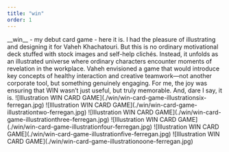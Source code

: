 ```yaml
---
title: "win"
order: 1
---
```


<Description>
__win__ - my debut card game - here it is. I had the pleasure of illustrating and designing it for Vaheh Khachatouri. But this is no ordinary motivational deck stuffed with stock images and self-help clichés. Instead, it unfolds as an illustrated universe where ordinary characters encounter moments of revelation in the workplace. Vaheh envisioned a game that would introduce key concepts of healthy interaction and creative teamwork—not another corporate tool, but something genuinely engaging. For me, the joy was ensuring that WIN wasn’t just useful, but truly memorable. And, dare I say, it is.
</Description>

<Illustrations>
    ![Illustration WIN CARD GAME](./win/win-card-game-illustrationsix-ferregan.jpg)
    ![Illustration WIN CARD GAME](./win/win-card-game-illustrationtwo-ferregan.jpg)
    ![Illustration WIN CARD GAME](./win/win-card-game-illustrationthree-ferregan.jpg)
    ![Illustration WIN CARD GAME](./win/win-card-game-illustrationfour-ferregan.jpg)
    ![Illustration WIN CARD GAME](./win/win-card-game-illustrationfive-ferregan.jpg)
    ![Illustration WIN CARD GAME](./win/win-card-game-illustrationoone-ferregan.jpg)
</Illustrations>